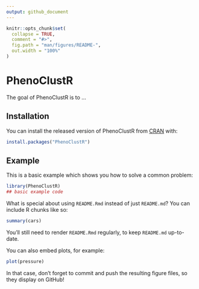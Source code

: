 ```yaml
---
output: github_document
---
```


<!-- README.md is generated from README.Rmd. Please edit that file -->

```r
knitr::opts_chunk$set(
  collapse = TRUE,
  comment = "#>",
  fig.path = "man/figures/README-",
  out.width = "100%"
)
```

# PhenoClustR

<!-- badges: start -->
<!-- badges: end -->

The goal of PhenoClustR is to ...

## Installation

You can install the released version of PhenoClustR from [CRAN](https://CRAN.R-project.org) with:

``` r
install.packages("PhenoClustR")
```

## Example

This is a basic example which shows you how to solve a common problem:

```r
library(PhenoClustR)
## basic example code
```

What is special about using `README.Rmd` instead of just `README.md`? You can include R chunks like so:

```r
summary(cars)
```

You'll still need to render `README.Rmd` regularly, to keep `README.md` up-to-date.

You can also embed plots, for example:

```r
plot(pressure)
```

In that case, don't forget to commit and push the resulting figure files, so they display on GitHub!
